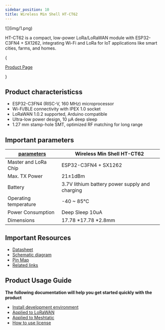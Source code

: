 ```yaml
---
sidebar_position: 10
title: Wireless Min Shell HT-CT62
---
```



<div style={{ textAlign: 'center' }}>
  ![](img/1.png)
</div>

HT-CT62 is a compact, low-power LoRa/LoRaWAN module with ESP32-C3FN4 + SX1262, integrating Wi-Fi and LoRa for IoT applications like smart cities, farms, and homes.

{<div className={styles.btnContainer}>
  <a href="https://heltec.org/project/ht-ct62/" className={styles.btnLink1}>
    Product Page
  </a>
</div>}

## Product characteristicss

- ESP32-C3FN4 (RISC-V, 160 MHz) microprocessor
- Wi-Fi/BLE connectivity with IPEX 1.0 socket
- LoRaWAN 1.0.2 supported, Arduino compatible
- Ultra-low power design, 10 µA deep sleep
- 1.27 mm stamp-hole SMT, optimized RF matching for long range


## Important parameters
| [parameters](https://resource.heltec.cn/download/HT-CT62/HT-CT62(Rev1.1).pdf)         | Wireless Min Shell HT-CT62     |
|--------------------|----------------------------|
|Master and LoRa Chip      |	    ESP32-C3FN4 +  SX1262              |
|Max. TX Power|  	21±1dBm             |
| Battery     |   	3.7V lithium battery power supply and charging                |
|Operating temperature      | 	-40 ~ 85℃         |
|Power Consumption       |  	Deep Sleep 10uA   |
| Dimensions         |   		17.78 *17.78 *2.8mm   |


## Important Resources
- [Datasheet](https://resource.heltec.cn/download/HT-CT62/HT-CT62(Rev1.1).pdf)
- [Schematic diagram](https://resource.heltec.cn/download/HT-CT62/HT-CT62_Schematic_Diagram.pdf)
- [Pin Map](https://resource.heltec.cn/download/HT-CT62/HT-CT62.png)
- [Related links](https://resource.heltec.cn/download/HT-CT62)

## Product Usage Guide

**The following documentation will help you get started quickly with the product**
- [Install development environment](/docs/devices/open-source-devices/esp32-series/esp32-quick-start?esp32=esp32)
- [Applied to LoRaWAN](/docs/devices/open-source-devices/esp32-series/esp32-quick-start?esp32=lorawan)
- [Applied to Meshtatic](/docs/devices/open-source-devices/esp32-series/esp32-quick-start?esp32=meshtastic)
- [How to use license](docs/devices/general-docs/how_to_use_license)
